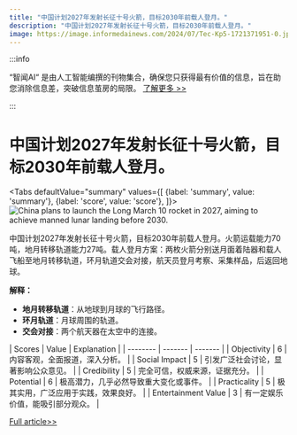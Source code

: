 ```yaml
---
title: "中国计划2027年发射长征十号火箭，目标2030年前载人登月。"
description: "中国计划2027年发射长征十号火箭，目标2030年前载人登月。"
image: https://image.informedainews.com/2024/07/Tec-Kp5-1721371951-0.jpg
---
```



:::info

“智闻AI“ 是由人工智能编撰的刊物集合，确保您只获得最有价值的信息，旨在助您消除信息差，突破信息茧房的局限。  [了解更多 >>](/)

:::

# 中国计划2027年发射长征十号火箭，目标2030年前载人登月。


<Tabs
	defaultValue="summary"
	values={[
	{label: 'summary', value: 'summary'},
	{label: 'score', value: 'score'},
]}>
<TabItem value="summary">
<img
  src="https://image.informedainews.com/2024/07/Tec-Kp5-1721371951-0.jpg"
  alt="China plans to launch the Long March 10 rocket in 2027, aiming to achieve manned lunar landing before 2030."
/>



中国计划2027年发射长征十号火箭，目标2030年前载人登月。火箭运载能力70吨，地月转移轨道能力27吨。载人登月方案：两枚火箭分别送月面着陆器和载人飞船至地月转移轨道，环月轨道交会对接，航天员登月考察、采集样品，后返回地球。

**解释：**
- **地月转移轨道**：从地球到月球的飞行路径。
- **环月轨道**：月球周围的轨道。
- **交会对接**：两个航天器在太空中的连接。
</TabItem>
<TabItem value="score">
	| Scores     | Value   | Explanation |
	| -------- | ------- | ------- |
	| Objectivity  | 6    | 内容客观，全面报道，深入分析。    |
	| Social Impact | 5     | 引发广泛社会讨论，显著影响公众意见。    |
	| Credibility    | 5    | 完全可信，权威来源，证据充分。    |
	| Potential    | 6    | 极高潜力，几乎必然导致重大变化或事件。    |
	| Practicality    | 5    | 极其实用，广泛应用于实践，效果良好。    |
	| Entertainment Value    | 3    | 有一定娱乐价值，能吸引部分观众。    |
</TabItem>
</Tabs>

[Full article>>](https://www.cnbeta.com.tw/articles/science/1438887.htm)
